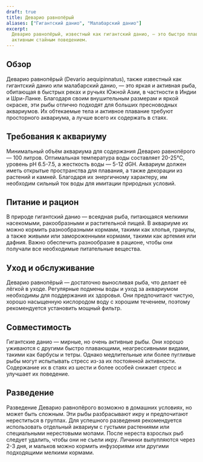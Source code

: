 ```yaml
---
draft: true
title: Деварио равнопёрый
aliases: ["Гигантский данио", "Малабарский данио"]
excerpt:
  Деварио равнопёрый, известный как гигантский данио, — это быстро плавающая рыба, известная своими яркими цветами и
  активным стайным поведением.
---
```


## Обзор

Деварио равнопёрый (Devario aequipinnatus), также известный как гигантский данио или малабарский данио, — это яркая и
активная рыба, обитающая в быстрых реках и ручьях Южной Азии, в частности в Индии и Шри-Ланке. Благодаря своим
внушительным размерам и яркой окраске, эти рыбы отлично подходят для больших пресноводных аквариумов. Их обтекаемые тела
и активное плавание требуют просторного аквариума, а лучше всего их содержать в стаях.

## Требования к аквариуму

Минимальный объём аквариума для содержания Деварио равнопёрого — 100 литров. Оптимальная температура воды составляет
20-25°C, уровень pH 6.5-7.5, а жесткость воды — 5-12 dGH. Аквариум должен иметь открытые пространства для плавания, а
также декорации из растений и камней. Благодаря их энергичному характеру, им необходим сильный ток воды для имитации
природных условий.

## Питание и рацион

В природе гигантский данио — всеядная рыба, питающаяся мелкими насекомыми, ракообразными и растительной пищей. В
аквариуме их можно кормить разнообразными кормами, такими как хлопья, гранулы, а также живыми или замороженными кормами,
такими как артемия или дафния. Важно обеспечить разнообразие в рационе, чтобы они получали все необходимые питательные
вещества.

## Уход и обслуживание

Деварио равнопёрый — достаточно выносливая рыба, что делает её лёгкой в уходе. Регулярные подмены воды и уход за
аквариумом необходимы для поддержания их здоровья. Они предпочитают чистую, хорошо насыщенную кислородом воду с хорошим
течением, поэтому рекомендуется установить мощный фильтр.

## Совместимость

Гигантские данио — мирные, но очень активные рыбы. Они хорошо уживаются с другими быстро плавающими, неагрессивными
видами, такими как барбусы и тетры. Однако медлительные или более пугливые рыбы могут испытывать стресс из-за их
постоянной активности. Содержание их в стаях из шести и более особей снижает стресс и улучшает их поведение.

## Разведение

Разведение Деварио равнопёрого возможно в домашних условиях, но может быть сложным. Эти рыбы разбрасывают икру и
предпочитают нереститься в группах. Для успешного разведения рекомендуется использовать отдельный аквариум с густыми
растениями или специальными нерестовыми мопами. После нереста взрослых рыб следует удалить, чтобы они не съели икру.
Личинки вылупляются через 2-3 дня, и мальков можно кормить инфузориями или другими подходящими мелкими кормами.
